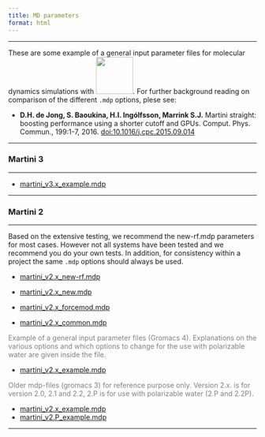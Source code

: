 ```yaml
---
title: MD parameters
format: html
---
```


<hr>

These are some example of a general input parameter files for molecular dynamics simulations with [<img src="../images/gromacs.png" width="75" height=auto />](http://www.gromacs.org/). For further background reading on comparison of the different `.mdp` options, plese see:

- **D.H. de Jong, S. Baoukina, H.I. Ingólfsson, Marrink S.J.** Martini straight: boosting performance using a shorter cutoff and GPUs. Comput. Phys. Commun., 199:1-7, 2016. [doi:10.1016/j.cpc.2015.09.014](http://www.sciencedirect.com/science/article/pii/S0010465515003628)

<hr>

### Martini 3
<hr>
- [martini_v3.x_example.mdp](https://martini-library.s3.us-east-2.amazonaws.com/example_input_files/mdps/martini_v3.x_example.mdp)

<hr>

### Martini 2

<hr>

Based on the extensive testing, we recommend the new-rf.mdp parameters for most cases. However not all systems have been tested and we recommend you do your own tests. In addition, for consistency within a project the same `.mdp` options should always be used.

- [martini_v2.x_new-rf.mdp](https://martini-library.s3.us-east-2.amazonaws.com/example_input_files/mdps/martini_v2.x_new-rf.mdp)

- [martini_v2.x_new.mdp](https://martini-library.s3.us-east-2.amazonaws.com/example_input_files/mdps/martini_v2.x_new.mdp)

- [martini_v2.x_forcemod.mdp](https://martini-library.s3.us-east-2.amazonaws.com/example_input_files/mdps/martini_v2.x_forcemod.mdp)

- [martini_v2.x_common.mdp](https://martini-library.s3.us-east-2.amazonaws.com/example_input_files/mdps/martini_v2.x_common.mdp)

<font color="gray">Example of a general input parameter files (Gromacs 4). Explanations on the various options and which options to change for the use with polarizable water are given inside the file.</font>

- [martini_v2.x_example.mdp](https://martini-library.s3.us-east-2.amazonaws.com/example_input_files/mdps/martini_v2.x_example.mdp)

<font color="gray">Older mdp-files (gromacs 3) for reference purpose only. Version 2.x. is for version 2.0, 2.1 and 2.2, 2.P is for use with polarizable water (2.P and 2.2P).</font>

- [martini_v2.x_example.mdp](https://martini-library.s3.us-east-2.amazonaws.com/example_input_files/mdps/martini_v2.x_example_old.mdp)
- [martini_v2.P_example.mdp](https://martini-library.s3.us-east-2.amazonaws.com/example_input_files/mdps/martini_v2.P_example_old.mdp)

<hr>

